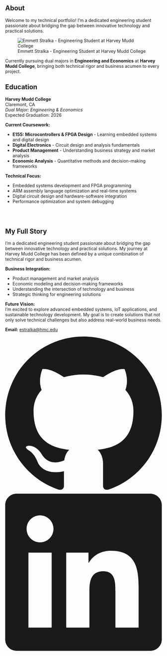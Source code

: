 ::: {.full-width-title}
::: {.section-title-container}
## About {.section-title}
:::
:::

::: {.about-hero .scroll-animate}
Welcome to my technical portfolio! I'm a dedicated engineering student passionate about bridging the gap between innovative technology and practical solutions.

![Emmett Stralka - Engineering Student at Harvey Mudd College](images/headshot.jpg){.about-image}

Currently pursuing dual majors in **Engineering and Economics** at **Harvey Mudd College**, bringing both technical rigor and business acumen to every project.
:::

::: {.two-column-layout}
::: {.left-column}
::: {.section-title-container}
## Education {.section-title}
:::

::: {.about-section .scroll-animate}
<p><strong>Harvey Mudd College</strong><br>
Claremont, CA<br>
<em>Dual Major: Engineering & Economics</em><br>
Expected Graduation: 2026</p>

<p><strong>Current Coursework:</strong></p>
<ul>
<li><strong>E155: Microcontrollers & FPGA Design</strong> - Learning embedded systems and digital design</li>
<li><strong>Digital Electronics</strong> - Circuit design and analysis fundamentals</li>
<li><strong>Product Management</strong> - Understanding business strategy and market analysis</li>
<li><strong>Economic Analysis</strong> - Quantitative methods and decision-making frameworks</li>
</ul>

<p><strong>Technical Focus:</strong></p>
<ul>
<li>Embedded systems development and FPGA programming</li>
<li>ARM assembly language optimization and real-time systems</li>
<li>Digital circuit design and hardware-software integration</li>
<li>Performance optimization and system debugging</li>
</ul>

<div style="height: 2rem; margin: 0; padding: 0;"></div>
:::
:::

::: {.right-column}
::: {.section-title-container}
## My Full Story {.section-title}
:::

::: {.about-section .scroll-animate}
<p>I'm a dedicated engineering student passionate about bridging the gap between innovative technology and practical solutions. My journey at Harvey Mudd College has been defined by a unique combination of technical rigor and business acumen.</p>

<p><strong>Business Integration:</strong></p>
<ul>
<li>Product management and market analysis</li>
<li>Economic modeling and decision-making frameworks</li>
<li>Understanding the intersection of technology and business</li>
<li>Strategic thinking for engineering solutions</li>
</ul>

<p><strong>Future Vision:</strong><br>
I'm excited to explore advanced embedded systems, IoT applications, and sustainable technology development. My goal is to create solutions that not only solve technical challenges but also address real-world business needs.</p>

<p><strong>Email:</strong> <a href="mailto:estralka@hmc.edu">estralka@hmc.edu</a></p>
:::
:::
:::

::: {.social-icons .scroll-animate}
<a href="https://github.com/stremme1" class="social-icon" target="_blank">
<svg viewBox="0 0 24 24" fill="currentColor">
<path d="M12 0c-6.626 0-12 5.373-12 12 0 5.302 3.438 9.8 8.207 11.387.599.111.793-.261.793-.577v-2.234c-3.338.726-4.033-1.416-4.033-1.416-.546-1.387-1.333-1.756-1.333-1.756-1.089-.745.083-.729.083-.729 1.205.084 1.839 1.237 1.839 1.237 1.07 1.834 2.807 1.304 3.492.997.107-.775.418-1.305.762-1.604-2.665-.305-5.467-1.334-5.467-5.931 0-1.311.469-2.381 1.236-3.221-.124-.303-.535-1.524.117-3.176 0 0 1.008-.322 3.301 1.23.957-.266 1.983-.399 3.003-.404 1.02.005 2.047.138 3.006.404 2.291-1.552 3.297-1.23 3.297-1.23.653 1.653.242 2.874.118 3.176.77.84 1.235 1.911 1.235 3.221 0 4.609-2.807 5.624-5.479 5.921.43.372.823 1.102.823 2.222v3.293c0 .319.192.694.801.576 4.765-1.589 8.199-6.086 8.199-11.386 0-6.627-5.373-12-12-12z"/>
</svg>
</a>
<a href="https://www.linkedin.com/in/emmett-stralka-b41575213/" class="social-icon" target="_blank">
<svg viewBox="0 0 24 24" fill="currentColor">
<path d="M20.447 20.452h-3.554v-5.569c0-1.328-.027-3.037-1.852-3.037-1.853 0-2.136 1.445-2.136 2.939v5.667H9.351V9h3.414v1.561h.046c.477-.9 1.637-1.85 3.37-1.85 3.601 0 4.267 2.37 4.267 5.455v6.286zM5.337 7.433c-1.144 0-2.063-.926-2.063-2.065 0-1.138.92-2.063 2.063-2.063 1.14 0 2.064.925 2.064 2.063 0 1.139-.925 2.065-2.064 2.065zm1.782 13.019H3.555V9h3.564v11.452zM22.225 0H1.771C.792 0 0 .774 0 1.729v20.542C0 23.227.792 24 1.771 24h20.451C23.2 24 24 23.227 24 22.271V1.729C24 .774 23.2 0 22.222 0h.003z"/>
</svg>
</a>
:::

<script src="scroll-animations.js"></script>

